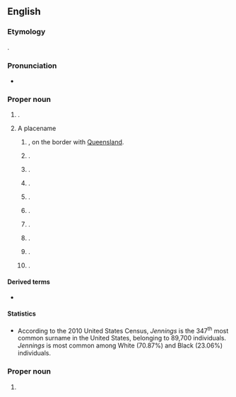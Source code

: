 ==English==
{{wp|Jennings (disambiguation)|Jennings}}

===Etymology===
{{suffix|en|Jenning|s}}.

===Pronunciation===
* {{IPA|en|/ˈdʒɛnɪŋz/}}

===Proper noun===
{{en-proper noun}}

# {{surname|en|A=An English [[patronymic]]|from=given names|nodot=1}}.
# A placename
## {{place|en|town|in the|lgarea/Tenterfield Shire|on the|plateau/{{w|Northern Tablelands}}|s/New South Wales|c/Australia}}, on the border with [[Queensland]].
## {{place|en|settlement|par/Saint Mary|on|isl/Antigua|c/Antigua and Barbuda}}.
## {{place|en|small town|co/Hamilton County|s/Florida|c/USA}}.
## {{place|en|tiny city|co/Decatur County|s/Kansas|c/USA}}.
## {{place|en|city/parish seat|par/Jefferson Davis Parish|s/Louisiana|c/USA}}.
## {{place|en|unincorporated community|co/Anne Arundel County|s/Maryland|c/USA}}.
## {{place|en|unincorporated area/and/census-designated place|co/Garrett County|s/Maryland|c/USA}}.
## {{place|en|city|co/St. Louis County|s/Missouri|c/USA}}.
## {{place|en|small town|co/Pawnee County|s/Oklahoma|c/USA}}.
## {{place|en|unincorporated community|in the town of|town/Schoepke|co/Oneida County|s/Wisconsin|c/USA}}.

====Derived terms====
* {{l|en|Jennings County}}

====Statistics====
* According to the 2010 United States Census, ''Jennings'' is the 347<sup>th</sup> most common surname in the United States, belonging to 89,700 individuals. ''Jennings'' is most common among White (70.87%) and Black (23.06%) individuals.

===Proper noun===
{{head|en|proper noun}}

# {{plural of|en|Jenning}}